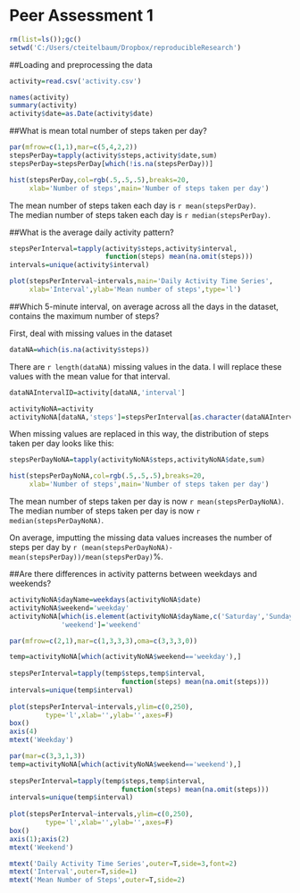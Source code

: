 Peer Assessment 1
=======================

```r
rm(list=ls());gc()
setwd('C:/Users/cteitelbaum/Dropbox/reproducibleResearch')
```

##Loading and preprocessing the data

```r
activity=read.csv('activity.csv')

names(activity)
summary(activity)
activity$date=as.Date(activity$date)
```

##What is mean total number of steps taken per day?

```r
par(mfrow=c(1,1),mar=c(5,4,2,2))
stepsPerDay=tapply(activity$steps,activity$date,sum)
stepsPerDay=stepsPerDay[which(!is.na(stepsPerDay))]

hist(stepsPerDay,col=rgb(.5,.5,.5),breaks=20,
     xlab='Number of steps',main='Number of steps taken per day')
```

The mean number of steps taken each day is ```r mean(stepsPerDay)```.  
The median number of steps taken each day is ```r median(stepsPerDay)```.

##What is the average daily activity pattern?

```r

stepsPerInterval=tapply(activity$steps,activity$interval,
                        function(steps) mean(na.omit(steps)))
intervals=unique(activity$interval)

plot(stepsPerInterval~intervals,main='Daily Activity Time Series',
     xlab='Interval',ylab='Mean number of steps',type='l')

```


##Which 5-minute interval, on average across all the days in the dataset, contains the maximum number of steps?

First, deal with missing values in the dataset
```r
dataNA=which(is.na(activity$steps))
```
There are ```r length(dataNA)``` missing values in the data. I will replace these values
with the mean value for that interval.

```r
dataNAIntervalID=activity[dataNA,'interval']

activityNoNA=activity
activityNoNA[dataNA,'steps']=stepsPerInterval[as.character(dataNAIntervalID)]
```


When missing values are replaced in this way, the distribution of steps taken
per day looks like this:
```r

stepsPerDayNoNA=tapply(activityNoNA$steps,activityNoNA$date,sum)

hist(stepsPerDayNoNA,col=rgb(.5,.5,.5),breaks=20,
     xlab='Number of steps',main='Number of steps taken per day')

```

The mean number of steps taken per day is now ```r mean(stepsPerDayNoNA)```.  
The median number of steps taken per day is now ```r median(stepsPerDayNoNA)```.

On average, imputting the missing data values increases the number of steps per day
by ```r (mean(stepsPerDayNoNA)-mean(stepsPerDay))/mean(stepsPerDay)```%.  


##Are there differences in activity patterns between weekdays and weekends?

```r

activityNoNA$dayName=weekdays(activityNoNA$date)
activityNoNA$weekend='weekday'
activityNoNA[which(is.element(activityNoNA$dayName,c('Saturday','Sunday'))),
             'weekend']='weekend'

par(mfrow=c(2,1),mar=c(1,3,3,3),oma=c(3,3,3,0))

temp=activityNoNA[which(activityNoNA$weekend=='weekday'),]
    
stepsPerInterval=tapply(temp$steps,temp$interval,
                            function(steps) mean(na.omit(steps)))
intervals=unique(temp$interval)
    
plot(stepsPerInterval~intervals,ylim=c(0,250),
         type='l',xlab='',ylab='',axes=F)
box()
axis(4)
mtext('Weekday')

par(mar=c(3,3,1,3))
temp=activityNoNA[which(activityNoNA$weekend=='weekend'),]
    
stepsPerInterval=tapply(temp$steps,temp$interval,
                            function(steps) mean(na.omit(steps)))
intervals=unique(temp$interval)
    
plot(stepsPerInterval~intervals,ylim=c(0,250),
         type='l',xlab='',ylab='',axes=F)
box()
axis(1);axis(2)
mtext('Weekend')

mtext('Daily Activity Time Series',outer=T,side=3,font=2)
mtext('Interval',outer=T,side=1)
mtext('Mean Number of Steps',outer=T,side=2)
```


